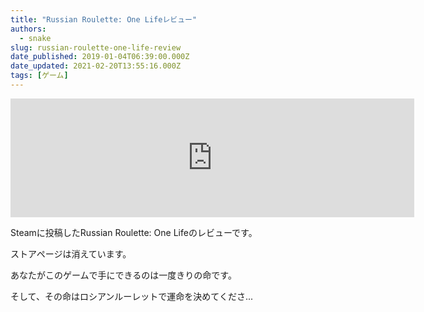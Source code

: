 ```yaml
---
title: "Russian Roulette: One Lifeレビュー"
authors:
  - snake
slug: russian-roulette-one-life-review
date_published: 2019-01-04T06:39:00.000Z
date_updated: 2021-02-20T13:55:16.000Z
tags: [ゲーム]
---
```


<iframe src="https://store.steampowered.com/widget/951180/" frameborder="0" width="646" height="190"></iframe>

Steamに投稿したRussian Roulette: One Lifeのレビューです。

ストアページは消えています。

あなたがこのゲームで手にできるのは一度きりの命です。

そして、その命はロシアンルーレットで運命を決めてくださ...
